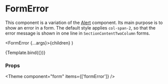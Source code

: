 
<Meta title="Components/Form/FormError" component={FormError} />

# FormError

This component is a variation of the [Alert](/docs/components-alert-alert--default-story) component.
Its main purpose is to show an error in a form. The default style applies `col-span-2`, so that the error message is shown in one line in `SectionContentTwoColumn` forms.

  <FormError {...args}>{children}</FormError>
)

<Canvas>
  <Story name="Default" args={{ children: 'Critical Message.' }}>
    {Template.bind({})}
  </Story>
</Canvas>

### Props

<ArgsTable story="Default" />



<Theme component="form" items={['formError']} />
